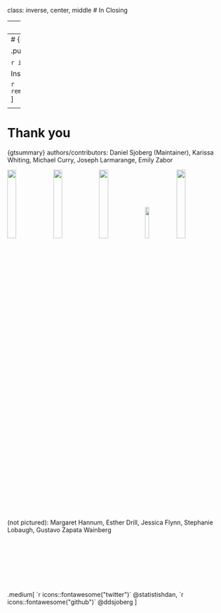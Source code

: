 class: inverse, center, middle
# In Closing


---
# {gtsummary} website

.large[http://www.danieldsjoberg.com/gtsummary/]

<p align="center"><img src="Images/gtsummary_website.png" width=80%></p>


---
# {gtsummary} installation

.pull-left[
Install production version from CRAN:

```r
install.packages("gtsummary")
```
]
.pull-right[

Install development version from GitHub:

```r
remotes::install_github("ddsjoberg/gtsummary")
```
]

<p align="center"><img src="Images/cran-downloads.png" width=80%></p>

---
# Thank you

{gtsummary} authors/contributors: Daniel Sjoberg (Maintainer), Karissa Whiting, Michael Curry, Joseph Larmarange, Emily Zabor

<img src="Images/sjoberg.jpg" width=20%>
<img src="Images/whiting.jpg" width=20%>
<img src="Images/curry.jpg" width=20%>
<img src="Images/larmarange.jpg" width=13.5%>
<img src="Images/zabor.jpg" width=20%>

(not pictured): Margaret Hannum, Esther Drill, Jessica Flynn, Stephanie Lobaugh, Gustavo Zapata Wainberg

<br>
<br>
<br>
<br>
<br>
<br>

.medium[
`r icons::fontawesome("twitter")` @statistishdan,    `r icons::fontawesome("github")` @ddsjoberg
]